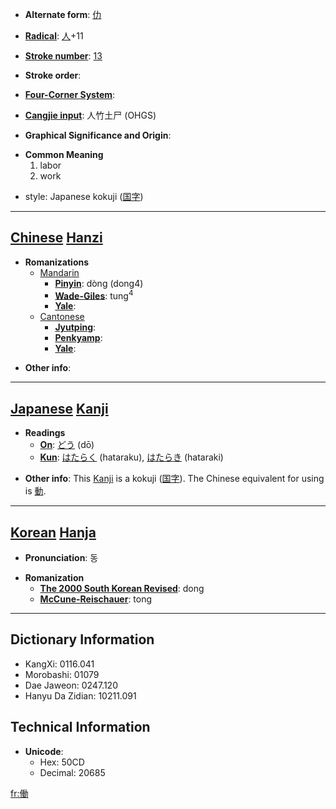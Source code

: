 * '''Alternate form''': [[仂]]

* '''[[Wiktionary:Chinese radical index| Radical]]''': [[Wiktionary:Chinese radical index 人|人]]+11

* '''[[Wiktionary:Chinese total strokes index|Stroke number]]''': [[Wiktionary:Chinese total strokes index 13|13]]

* '''Stroke order''': 

* '''[[Wiktionary:Chinese four corner index|Four-Corner System]]''': 

* '''[[Wiktionary:Chinese Cangjie index|Cangjie input]]''': 人竹土尸 (OHGS)

* '''Graphical Significance and Origin''': 

* '''Common Meaning'''
*#labor
*# work

*style: Japanese kokuji ([[国字]])

----

== [[Chinese]] [[Hanzi]] ==

* '''Romanizations'''
** [[Mandarin]]
*** '''[[Pinyin]]''': dòng (dong4)
*** '''[[Wade-Giles]]''': tung<sup>4</sup>
*** '''[[Yale]]''': 
**[[Cantonese]]
***'''[[Jyutping]]''':
***'''[[Penkyamp]]''': 
***'''[[Yale]]''': 

* '''Other info''': 

----

== [[Japanese]] [[Kanji]] ==

* '''Readings'''
** '''[[On]]''': [[どう]] (dō)
** '''[[Kun]]''': [[はたらく]] (hataraku), [[はたらき]] (hataraki)

* '''Other info''': This [[Kanji]] is a kokuji ([[国字]]). The Chinese equivalent for using is [[動]]. 

----

== [[Korean]] [[Hanja]] ==

* '''Pronunciation''': 동

* '''Romanization'''
** '''[[The 2000 South Korean Revised Romanization|The 2000 South Korean Revised]]''': dong
** '''[[McCune-Reischauer]]''': tong

----

== Dictionary Information ==

* KangXi: 0116.041
* Morobashi: 01079
* Dae Jaweon: 0247.120
* Hanyu Da Zidian: 10211.091

== Technical Information ==

* '''Unicode''':
** Hex: 50CD
** Decimal: 20685

[[fr:働]]